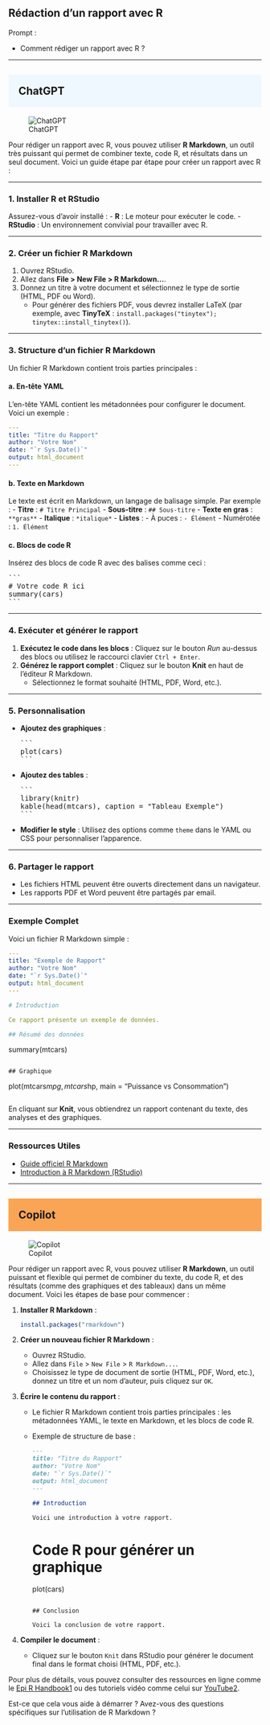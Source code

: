 ## Rédaction d'un rapport avec R

::: {.callout-note appearance="simple"}
Prompt : 

* Comment rédiger un rapport avec R ?


:::

----

## ChatGPT {style="background-color: #f0f8ff; padding: 20px;"}
![ChatGPT](../img/ChatGPT.PNG)

Pour rédiger un rapport avec R, vous pouvez utiliser **R Markdown**, un outil très puissant qui permet de combiner texte, code R, et résultats dans un seul document. Voici un guide étape par étape pour créer un rapport avec R :

---

### 1. **Installer R et RStudio**
Assurez-vous d'avoir installé :
- **R** : Le moteur pour exécuter le code.
- **RStudio** : Un environnement convivial pour travailler avec R.

---

### 2. **Créer un fichier R Markdown**
1. Ouvrez RStudio.
2. Allez dans **File > New File > R Markdown...**.
3. Donnez un titre à votre document et sélectionnez le type de sortie (HTML, PDF ou Word).
   - Pour générer des fichiers PDF, vous devrez installer LaTeX (par exemple, avec **TinyTeX** : `install.packages("tinytex"); tinytex::install_tinytex()`).

---

### 3. **Structure d'un fichier R Markdown**
Un fichier R Markdown contient trois parties principales :

#### a. **En-tête YAML**
L'en-tête YAML contient les métadonnées pour configurer le document. Voici un exemple :

```yaml
---
title: "Titre du Rapport"
author: "Votre Nom"
date: "`r Sys.Date()`"
output: html_document
---
```

#### b. **Texte en Markdown**
Le texte est écrit en Markdown, un langage de balisage simple. Par exemple :
- **Titre** : `# Titre Principal`
- **Sous-titre** : `## Sous-titre`
- **Texte en gras** : `**gras**`
- **Italique** : `*italique*`
- **Listes** :
  - À puces : `- Élément`
  - Numérotée : `1. Élément`

#### c. **Blocs de code R**
Insérez des blocs de code R avec des balises comme ceci :

<pre>
```
# Votre code R ici
summary(cars)
```
</pre>

---

### 4. **Exécuter et générer le rapport**
1. **Exécutez le code dans les blocs** : Cliquez sur le bouton *Run* au-dessus des blocs ou utilisez le raccourci clavier `Ctrl + Enter`.
2. **Générez le rapport complet** : Cliquez sur le bouton **Knit** en haut de l'éditeur R Markdown.
   - Sélectionnez le format souhaité (HTML, PDF, Word, etc.).

---

### 5. **Personnalisation**
- **Ajoutez des graphiques** :
  <pre>
  ```
  plot(cars)
  ```
  </pre>

- **Ajoutez des tables** :
  <pre>
  ```
  library(knitr)
  kable(head(mtcars), caption = "Tableau Exemple")
  ```
  </pre>

- **Modifier le style** : Utilisez des options comme `theme` dans le YAML ou CSS pour personnaliser l'apparence.

---

### 6. **Partager le rapport**
- Les fichiers HTML peuvent être ouverts directement dans un navigateur.
- Les rapports PDF et Word peuvent être partagés par email.

---

### Exemple Complet

Voici un fichier R Markdown simple :

```yaml
---
title: "Exemple de Rapport"
author: "Votre Nom"
date: "`r Sys.Date()`"
output: html_document
---

# Introduction

Ce rapport présente un exemple de données.

## Résumé des données

```
summary(mtcars)
```

## Graphique

```
plot(mtcars$mpg, mtcars$hp, main = "Puissance vs Consommation")
```
```

En cliquant sur **Knit**, vous obtiendrez un rapport contenant du texte, des analyses et des graphiques.

---

### Ressources Utiles
- [Guide officiel R Markdown](https://rmarkdown.rstudio.com/)
- [Introduction à R Markdown (RStudio)](https://rmarkdown.rstudio.com/lesson-1.html)

----

## Copilot {style="background-color: #faa555; padding: 20px;"}
![Copilot](../img/copilot.PNG)

Pour rédiger un rapport avec R, vous pouvez utiliser **R Markdown**, un outil puissant et flexible qui permet de combiner du texte, du code R, et des résultats (comme des graphiques et des tableaux) dans un même document. Voici les étapes de base pour commencer :

1. **Installer R Markdown** :
   ```r
   install.packages("rmarkdown")
   ```

2. **Créer un nouveau fichier R Markdown** :
   - Ouvrez RStudio.
   - Allez dans `File` > `New File` > `R Markdown...`.
   - Choisissez le type de document de sortie (HTML, PDF, Word, etc.), donnez un titre et un nom d'auteur, puis cliquez sur `OK`.

3. **Écrire le contenu du rapport** :
   - Le fichier R Markdown contient trois parties principales : les métadonnées YAML, le texte en Markdown, et les blocs de code R.
   - Exemple de structure de base :
     ```markdown
     ---
     title: "Titre du Rapport"
     author: "Votre Nom"
     date: "`r Sys.Date()`"
     output: html_document
     ---

     ## Introduction

     Voici une introduction à votre rapport.

     ```
     # Code R pour générer un graphique
     plot(cars)
     ```

     ## Conclusion

     Voici la conclusion de votre rapport.
     ```

4. **Compiler le document** :
   - Cliquez sur le bouton `Knit` dans RStudio pour générer le document final dans le format choisi (HTML, PDF, etc.).

Pour plus de détails, vous pouvez consulter des ressources en ligne comme le [Epi R Handbook](https://epirhandbook.com/fr/new_pages/rmarkdown.fr.html)[1](https://epirhandbook.com/fr/new_pages/rmarkdown.fr.html) ou des tutoriels vidéo comme celui sur [YouTube](https://www.youtube.com/watch?v=lFdB4fIAcLM)[2](https://www.youtube.com/watch?v=lFdB4fIAcLM).

Est-ce que cela vous aide à démarrer ? Avez-vous des questions spécifiques sur l'utilisation de R Markdown ?